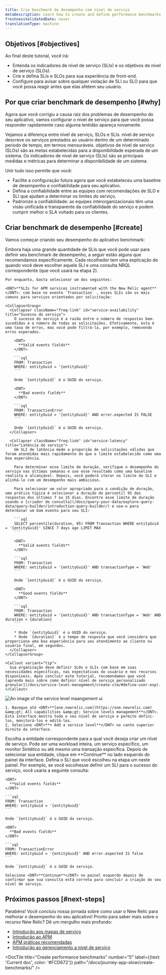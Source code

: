 ```yaml
---
title: Crie benchmark de desempenho com nível de serviço
metaDescription: Learn how to create and define performance benchmarks with service levels.
freshnessValidatedDate: never
translationType: machine
---
```


## Objetivos [#objectives]

Ao final deste tutorial, você irá:

* Entenda os indicadores de nível de serviço (SLIs) e os objetivos de nível de serviço (SLOs).
* Crie e defina SLIs e SLOs para sua experiência de front-end.
* Configure <InlinePopover type="alerts" />para avisar sobre qualquer violação de SLI ou SLO para que você possa reagir antes que elas afetem seu usuário.

## Por que criar benchmark de desempenho [#why]

Agora que você corrigiu a causa raiz dos problemas de desempenho do seu aplicativo, vamos configurar o nível de serviço para que você possa responder rapidamente caso alguma lentidão apareça novamente.

Vejamos a diferença entre nível de serviço, SLOs e SLIs. nível de serviço descreve os serviços prestados ao usuário dentro de um determinado período de tempo, em termos mensuráveis. objetivos de nível de serviço (SLOs) são as metas estabelecidas para a disponibilidade esperada de um sistema. Os indicadores de nível de serviço (SLIs) são as principais medidas e métricas para determinar a disponibilidade de um sistema.

Unir tudo isso permite que você:

* Facilite a configuração futura agora que você estabeleceu uma baseline de desempenho e confiabilidade para seu aplicativo.
* Defina a confiabilidade entre as equipes com recomendações de SLO e SLI que ajudam a determinar os limites do serviço.
* Padronize a confiabilidade: as equipes interorganizacionais têm uma visão unificada e transparente da confiabilidade do serviço e podem cumprir melhor o SLA voltado para os clientes.

## Criar benchmark de desempenho [#create]

Vamos começar criando seu desempenho do aplicativo benchmark:

<Steps>
  <Step>
    Embora haja uma grande quantidade de SLIs que você pode usar para definir seu benchmark de desempenho, a seguir estão alguns que recomendamos especificamente. Cada recolhedor tem uma explicação de quando você deve escolher aquele SLI e uma consulta NRQL correspondente (que você usará na etapa 2).

    Por enquanto, basta selecionar um dos seguintes:

    <DNT>**SLIs for APM services instrumented with the New Relic agent**</DNT>: com base no evento `Transaction` , esses SLIs são os mais comuns para serviços orientados por solicitação:

    <CollapserGroup>
      <Collapser className="freq-link" id="service-availability" title="Sucesso do serviço">
        O sucesso do serviço é a razão entre o número de respostas bem-sucedidas e o número de todas as solicitações. Efetivamente, esta é uma taxa de erros, mas você pode filtrá-la, por exemplo, removendo erros esperados.

        <DNT>
          **Valid events fields**
        </DNT>

        ```sql
        FROM: Transaction
        WHERE: entityGuid = '{entityGuid}'
        ```

        Onde `{entityGuid}` é o GUID do serviço.

        <DNT>
          **Bad events fields**
        </DNT>

        ```sql
        FROM: TransactionError
        WHERE: entityGuid = '{entityGuid}' AND error.expected IS FALSE
        ```

        Onde `{entityGuid}` é o GUID do serviço.
      </Collapser>

      <Collapser className="freq-link" id="service-latency" title="Latência de serviço">
        Um SLI de latência mede a proporção de solicitações válidas que foram atendidas mais rapidamente do que o limite estabelecido como uma boa experiência.

        Para determinar esse limite de duração, verifique o desempenho do serviço nas últimas semanas e use esse resultado como uma baseline realista e alcançável. Depois, você poderá iterar no limite do SLI e alinhá-lo com um desempenho mais ambicioso.

        Para selecionar um valor apropriado para a condição de duração, uma prática típica é selecionar a duração do percentil 95 das respostas dos últimos 7 ou 15 dias. Encontre esse limite de duração usando o [criador de consulta](/docs/query-your-data/explore-query-data/query-builder/introduction-query-builder/) e use-o para determinar um bom evento para seu SLI:

        ```sql
        SELECT percentile(duration, 95) FROM Transaction WHERE entityGuid = '{entityGuid}' SINCE 7 days ago LIMIT MAX
        ```

        <DNT>
          **Valid events fields**
        </DNT>

        ```sql
        FROM: Transaction
        WHERE: entityGuid = '{entityGuid}' AND transactionType = 'Web'
        ```

        Onde `{entityGuid}` é o GUID do serviço.

        <DNT>
          **Good events fields**
        </DNT>

        ```sql
        FROM: Transaction
        WHERE: entityGuid = '{entityGuid}' AND transactionType = 'Web' AND duration < {duration}
        ```

        * Onde `{entityGuid}` é o GUID do serviço.
        * Onde `{duration}` é o tempo de resposta que você considera que proporciona uma boa experiência para seu atendimento ao cliente ou usuário final, em segundos.
      </Collapser>
    </CollapserGroup>

    <Callout variant="tip">
      Sua organização deve definir SLOs e SLIs com base em suas necessidades específicas, nas expectativas do usuário e nos recursos disponíveis. Após concluir este tutorial, recomendamos que você [aprenda mais sobre como definir nível de serviço personalizado granular](/docs/service-level-management/create-slm/#define-user-exp).
    </Callout>
  </Step>

  <Step>
    <img title="SLI ui" alt="An image of the service level maangement ui" src="/images/sonic_screenshot-full_sli-ui-overview.webp" />

    1. Navegue até <DNT>**[one.newrelic.com](https://one.newrelic.com) &amp;gt; All capabilities &amp;gt; Service levels management**</DNT>. Esta interface mostra todo o seu nível de serviço e permite defini-los, monitorá-los e editá-los.
    2. Selecione <DNT>**+ Add a service level**</DNT> no canto superior direito da interface.
  </Step>

  <Step>
    Escolha a entidade correspondente para a qual você deseja criar um nível de serviço. Pode ser uma workload inteira, um serviço específico, um monitor Sintético ou até mesmo uma transação específica. Depois de selecionar sua entidade, clique em <DNT>**Continue**</DNT> no lado esquerdo do painel da interface.
  </Step>

  <Step>
    Defina o SLI que você escolheu na etapa um neste painel. Por exemplo, se você escolhesse definir um SLI para o sucesso do serviço, você usaria a seguinte consulta:

    <DNT>
      **Valid events fields**
    </DNT>

    ```sql
    FROM: Transaction
    WHERE: entityGuid = '{entityGuid}'
    ```

    Onde `{entityGuid}` é o GUID do serviço.

    <DNT>
      **Bad events fields**
    </DNT>

    ```sql
    FROM: TransactionError
    WHERE: entityGuid = '{entityGuid}' AND error.expected IS false
    ```

    Onde `{entityGuid}` é o GUID do serviço.

    Selecione <DNT>**Continue**</DNT> no painel esquerdo depois de confirmar que sua consulta está correta para concluir a criação do seu nível de serviço.
  </Step>
</Steps>

## Próximos passos [#next-steps]

Parabéns! Você concluiu nossa jornada sobre como usar o New Relic para melhorar o desempenho do seu aplicativo! Pronto para saber mais sobre o recurso New Relic? Dê um mergulho mais profundo:

* [Introdução aos mapas de serviço](/docs/new-relic-solutions/new-relic-one/ui-data/service-maps/introduction-service-maps/)
* [Introdução ao APM](/introduction-apm/)
* [APM práticas recomendadas](/docs/new-relic-solutions/best-practices-guides/full-stack-observability/apm-best-practices-guide/)
* [Introdução ao gerenciamento a nível de serviço](/docs/service-level-management/intro-slm/)

<DocTiles numbered>
  <DocTile title="Prepare to triage your application" path="/docs/journey-app-slow/root-causes" />

  <DocTile title="Identify problematic transactions" path="/docs/journey-app-slow/problematic-transactions" />
</DocTiles>

<DocTiles>
  <DocTile title="Identify slow database queries" number="3" path="/docs/journey-app-slow/slow-database-queries" />

  <DocTile title="Identify slow external services" number="4" path="/docs/journey-app-slow/external-services" />

  <DocTile title="Create performance benchmarks" number="5" label={{text: 'Current doc', color: '#FCD672'}} path="/docs/journey-app-slow/create-benchmarks/" />
</DocTiles>